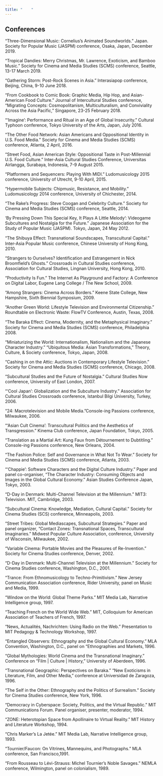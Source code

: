 ```yaml
---
title: "    "
---
```


## Conferences

“Three-Dimensional Music: Cornelius’s Animated Soundworlds.” Japan. Society for Popular Music (JASPM) conference, Osaka, Japan, December 2019.

“Tropical Dandies: Merry Christmas, Mr. Lawrence, Exoticism, and Bamboo Music.” Society for Cinema and Media Studies (SCMS) conference, Seattle, 13-17 March 2019.

“Gathering Storm: Post-Rock Scenes in Asia.” Interasiapop conference, Beijing, China, 9-10 June 2018.

“From Cookbook to Comic Book: Graphic Media, Hip Hop, and Asian-American Food Culture.” Journal of Intercultural Studies conference, “Migrating Concepts: Cosmopolitanism, Multiculturalism, and Conviviality Across the Asia Pacific,” Singapore, 23-25 February 2018.

“‘Imagine’: Performance and Ritual in an Age of Global Insecurity.” Cultural Typhoon conference, Tokyo University of the Arts, Japan, July 2016.

“The Other Food Network: Asian Americans and Oppositional Identity in U.S. Food Media.” Society for Cinema and Media Studies (SCMS) conference, Atlanta, 2 April, 2016.

“Street Food, Asian American Style: Oppositional Taste in Post-Millennial U.S. Food Culture.” Inter-Asia Cultural Studies Conference, Universitas Airlangga, Surabaya, Indonesia, 7-9 August 2015.

“Platformers and Sequencers: Playing With MIDI.” Ludomusicology 2015 conference, University of Utrecht, 9-10 April, 2015.

“Hypermobile Subjects: Chipmusic, Resistance, and Mobility.” Ludomusicology 2014 conference, University of Chichester, 2014.

“The Rake’s Progress: Steve Coogan and Celebrity Culture.” Society for Cinema and Media Studies (SCMS) conference, Seattle, 2014.

‘By Pressing Down This Special Key, It Plays A Little Melody’: Videogame Subcultures and Nostalgia for the Future.” Japanese Association for the Study of Popular Music (JASPM). Tokyo, Japan, 24 May 2012.

“The Shibuya Eﬀect: Transnational Soundscapes, Transcultural Capital.” Inter-Asia Popular Music conference, Chinese University of Hong Kong, 2010.

“Strangers to Ourselves? Identification and Estrangement in Nick Broomfield’s Ghosts.” Crossroads in Cultural Studies conference, Association for Cultural Studies, Lingnan University, Hong Kong, 2010.

“Productivity Is Fun.” The Internet As Playground and Factory: A Conference on Digital Labor, Eugene Lang College / The New School, 2009.

“Among Strangers: Cinema Across Borders.” Keene State College, New Hampshire, Sixth Biennial Symposium, 2009.

“Another Green World: Lifestyle Television and Environmental Citizenship.” Roundtable on Electronic Waste: FlowTV Conference, Austin, Texas, 2008.

“The Baraka Eﬀect: Cinema, Modernity, and the Metaphysical Imaginary.” Society for Cinema and Media Studies (SCMS) conference, Philadelphia 2008.

“Miniaturizing the World: Internationalism, Nationalism and the Japanese Character Industry.” “Ubiquitous Media: Asian Transformations,” Theory, Culture, & Society conference, Tokyo, Japan, 2008.

“Cashing in on the Attic: Auctions in Contemporary Lifestyle Television.” Society for Cinema and Media Studies (SCMS) conference, Chicago, 2008.

“Subcultural Studies and the Future of Nostalgia.” Cultural Studies Now conference, University of East London, 2007.

“‘Cool Japan’: Globalization and the Subculture Industry.” Association for Cultural Studies Crossroads conference, Istanbul Bilgi University, Turkey, 2006.

“24: Macrotelevision and Mobile Media.”Console-ing Passions conference, Milwaukee, 2006.

“‘Asian Cult Cinema’: Transcultural Politics and the Aesthetics of Transgression.” Kinema Club conference, Japan Foundation, Tokyo, 2005.

“Translation as a Martial Art: Kung Faux from Détournement to Dubtitling.” Console-ing Passions conference, New Orleans, 2004.

“The Fashion Police: Self and Governance in What Not To Wear.” Society for Cinema and Media Studies (SCMS) conference, Atlanta, 2003.

“‘Chappie’: Software Characters and the Digital Culture Industry.” Paper and panel co-organiser, “The Character Industry: Consuming Objects and Images in the Global Cultural Economy.” Asian Studies Conference Japan, Tokyo, 2003.

“D-Day in Denmark: Multi-Channel Television at the Millennium.” MIT3: Television. MIT, Cambridge, 2003.

“Subcultural Cinema: Knowledge, Mediation, Cultural Capital.” Society for Cinema Studies (SCS) conference, Minneapolis, 2003.

“Street Tribes: Global Mediascapes, Subcultural Strategies.” Paper and panel organizer, “Contact Zones: Transnational Spaces, Transcultural Imaginaries.” Midwest Popular Culture Association, conference, University of Wisconsin, Milwaukee, 2002.

“Variable Cinema: Portable Movies and the Pleasures of Re-Invention.” Society for Cinema Studies conference, Denver, 2002.

“D-Day in Denmark: Multi-Channel Television at the Millennium.” Society for Cinema Studies conference, Washington, D.C., 2001.

“Trance: From Ethnomusicology to Techno-Primitivism.” New Jersey Communication Association conference, Rider University, panel on Music and Media, 1999.

“Window on the World: Global Theme Parks.” MIT Media Lab, Narrative Intelligence group, 1997.

“Teaching French on the World Wide Web.” MIT, Colloquium for American Association of Teachers of French, 1997.

“News, Actualités, Nachrichten: Using Radio on the Web.” Presentation to MIT Pedagogy & Technology Workshop, 1997.

“Entangled Observers: Ethnography and the Global Cultural Economy.” MLA Convention, Washington, D.C., panel on “Ethnographies and Markets, 1996.

“Global Mythologies: World Cinema and the Transnational Imaginary.” Conference on “Film | Culture | History,” University of Aberdeen, 1996.

“Transnational Geographic: Perspectives on Baraka.” “New Exoticisms in Literature, Film, and Other Media,” conference at Universidad de Zaragoza, 1996.

“The Self in the Other: Ethnography and the Politics of Surrealism.” Society for Cinema Studies conference, New York, 1996.

“Democracy in Cyberspace: Society, Politics, and the Virtual Republic.” MIT Communications Forum. Panel organiser, presenter, moderator, 1994.

“ZONE: Heterotopian Space from Apollinaire to Virtual Reality.” MIT History and Literature Workshop, 1994.

“Chris Marker’s La Jetée.” MIT Media Lab, Narrative Intelligence group, 1993.

“Tournier/Faucon: On Vitrines, Mannequins, and Photographs.” MLA conference, San Francisco,1991.

“From Rousseau to Lévi-Strauss: Michel Tournier’s Noble Savages.” NEMLA conference, Wilmington, panel on colonialism, 1989.
